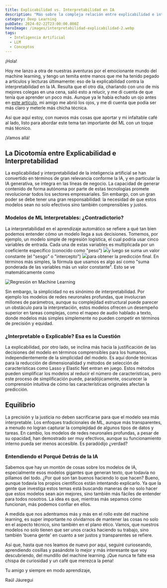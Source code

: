 ```yaml
---
title: Explicabilidad vs. Interpretabilidad en IA
description: "Más sobre la compleja relación entre explicabilidad e interpretabilidad en IA. El reto de equilibrar precisión, equidad y comprensión en modelos de machine learning con un enfoque un poco técnico.  \U0001F916\U0001F9E0\U0001F4A1 #MachineLearning #IAExplicable #Interpretabilidad"
category: Deep Learning
pubDate: 2024-02-22T23:00:00.000Z
heroImage: /images/interpretabilidad-explicabilidad-2.webp
tags:
  - Inteligencia Artificial
  - LLM
  - Conceptos
---
```


¡Hola!

Hoy me lanzo a otra de nuestras aventuras por el emocionante mundo del machine learning, y tengo un temita entre manos que me ha tenido pegado a artículos y lecturas últimamente: eso de la explicabilidad contra la interpretabilidad en la IA. Resulta que el otro día, charlando con uno de mis mejores colegas en una cena, salió esto a relucir, y me di cuenta de que tenía que aprender un poco más. Aunque ya le había echado un ojo antes en [este artículo](https://mindfulml.vialabsdigital.com/newsletter/post/interpretabilidad-vs-explicabilidad-desvelando-el-enigma-del-machine-learning/), mi amigo me abrió los ojos, y me di cuenta que podía ser más claro y meterle más chicha técnica.

Así que aquí estoy, con nuevos más cosas que aportar y mi infaltable café al lado, listo para  abordar este tema tan importante del ML con un toque más técnico.

¡Vamos allá!

## La Dicotomía entre Explicabilidad e Interpretabilidad

La explicabilidad y interpretabilidad de la inteligencia artificial se han convertido en términos de gran relevancia conforme la IA, y en particular la IA generativa, se integra en las líneas de negocio. La capacidad de generar contenido de forma autónoma por parte de estas tecnologías promete revolucionar todos los sectores empresariales. Sin embargo, con un gran poder se debe tener una gran responsabilidad: la necesidad de que estos modelos sean no solo efectivos sino también comprensibles y justos.

### Modelos de ML Interpretables: ¿Contradictorio?

La interpretabilidad en el aprendizaje automático se refiere a qué tan bien podemos entender cómo un modelo llega a sus decisiones. Tomemos, por ejemplo, un modelo simple de regresión logística, el cual podría usar cinco variables de entrada. Cada una de estas variables es multiplicada por un coeficiente específico (conocido como "peso") ![](/images/wi.png)y luego se suma un valor constante (el "sesgo" o "intercepto") ![](/images/b.png)para obtener la predicción final. En términos más simples, la fórmula que usamos es algo así como "suma ponderada de las variables más un valor constante". Esto se ve matemáticamente como

![Regresión en Machine Learning](/images/regresión.png)


Sin embargo, la simplicidad no es sinónimo de interpretabilidad. Por ejemplo los modelos de redes neuronales profundas, que involucran millones de parámetros, aunque su complejidad estructural puede parecer un obstáculo para la interpretación, estos modelos ofrecen un desempeño superior en tareas complejas, como el mapeo de audio hablado a texto, donde modelos más simples simplemente no pueden competir en términos de precisión y equidad.

### ¿Interpretable o Explicable? Esa es la Cuestión

La explicabilidad, por otro lado, se inclina más hacia la justificación de las decisiones del modelo en términos comprensibles para los humanos, independientemente de la simplicidad del modelo. Es aquí donde técnicas para la reducción de dimensionalidad y métodos de selección de características como Lasso y Elastic Net entran en juego. Estos métodos pueden simplificar los modelos al reducir el número de características, pero este proceso de simplificación puede, paradójicamente, oscurecer la comprensión intuitiva de cómo las características originales afectan la predicción.

## Equilibrio

La precisión y la justicia no deben sacrificarse para que el modelo sea más interpretable. Los enfoques tradicionales de ML, aunque más transparentes, a menudo no logran capturar la complejidad de algunos tipos de datos y tareas. En cambio, los modelos de redes neuronales profundas, a pesar de su opacidad, han demostrado ser muy efectivos, aunque su funcionamiento interno pueda ser menos accesible. Es paradódijo ¿verdad?

### Entendiendo el Porqué Detrás de la IA

Sabemos que hay un montón de cosas sobre los modelos de IA, especialmente esos modelos gigantes que generan texto, que todavía no pillamos del todo. ¿Por qué son tan buenos haciendo lo que hacen? Bueno, aunque todavía los propios científicos están intentando explicarlo. Ya que la gente que investiga estos temas está buscando maneras de no solo hacer que estos modelos sean aún mejores, sino también más fáciles de entender para todos nosotros. La idea es que, mientras más sepamos cómo funcionan, más podemos confiar en ellos.

A medida que nos adentramos más y más en el rollo este del machine learning, es super importante no olvidarnos de mantener las cosas no solo  en el aspecto técnico, sino también en el plano ético. Vamos, que nuestros modelos no solo tienen que ser unos cracks haciendo su trabajo, sino también 'buena gente' en cuanto a ser justos y transparentes se refiere.

Así que, hasta que nos leamos de nuevo por aquí, seguiré curioseando, aprendiendo cosillas y pasándote lo mejor y más interesante que voy descubriendo, del mundillo del machine learning. ¡Que nunca te falte esa chispa de curiosidad y un café que merezca la pena!

Tu amigo  y siempre en modo aprendizaje,

Raúl Jáuregui

